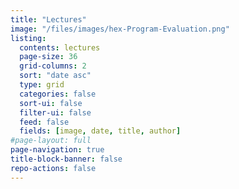 ```yaml
---
title: "Lectures"
image: "/files/images/hex-Program-Evaluation.png"
listing:
  contents: lectures
  page-size: 36
  grid-columns: 2
  sort: "date asc"
  type: grid
  categories: false
  sort-ui: false
  filter-ui: false
  feed: false
  fields: [image, date, title, author]
#page-layout: full
page-navigation: true
title-block-banner: false
repo-actions: false
---
```



